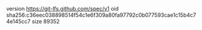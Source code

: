 version https://git-lfs.github.com/spec/v1
oid sha256:c36eec038898514f54c1e6f309a80fa97792c0b077593cae1c15b4c74e145cc7
size 89352
